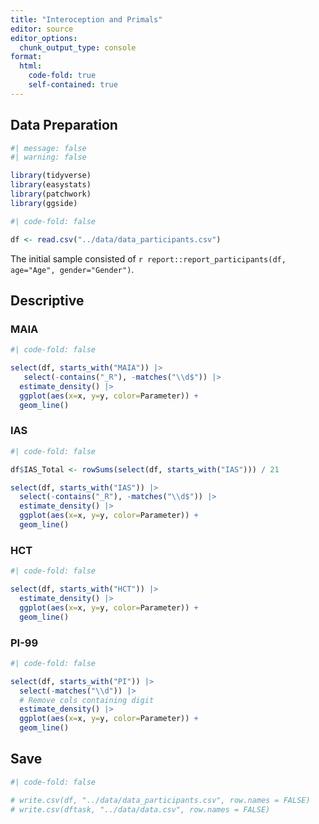 ```yaml
---
title: "Interoception and Primals"
editor: source
editor_options: 
  chunk_output_type: console
format:
  html:
    code-fold: true
    self-contained: true
---
```


## Data Preparation

```r
#| message: false
#| warning: false

library(tidyverse)
library(easystats)
library(patchwork)
library(ggside)
```


```r
#| code-fold: false

df <- read.csv("../data/data_participants.csv") 
```

The initial sample consisted of `r report::report_participants(df, age="Age", gender="Gender")`.

## Descriptive 

::: {.panel-tabset}

### MAIA

```r
#| code-fold: false

select(df, starts_with("MAIA")) |> 
   select(-contains("_R"), -matches("\\d$")) |> 
  estimate_density() |> 
  ggplot(aes(x=x, y=y, color=Parameter)) +
  geom_line()
```

### IAS

```r
#| code-fold: false

df$IAS_Total <- rowSums(select(df, starts_with("IAS"))) / 21

select(df, starts_with("IAS")) |> 
  select(-contains("_R"), -matches("\\d$")) |> 
  estimate_density() |> 
  ggplot(aes(x=x, y=y, color=Parameter)) +
  geom_line()
```

### HCT

```r
#| code-fold: false

select(df, starts_with("HCT")) |> 
  estimate_density() |> 
  ggplot(aes(x=x, y=y, color=Parameter)) +
  geom_line()
```


### PI-99

```r
#| code-fold: false

select(df, starts_with("PI")) |> 
  select(-matches("\\d")) |>
  # Remove cols containing digit
  estimate_density() |> 
  ggplot(aes(x=x, y=y, color=Parameter)) +
  geom_line()
```

:::

## Save 

```r
#| code-fold: false

# write.csv(df, "../data/data_participants.csv", row.names = FALSE)
# write.csv(dftask, "../data/data.csv", row.names = FALSE)
```

